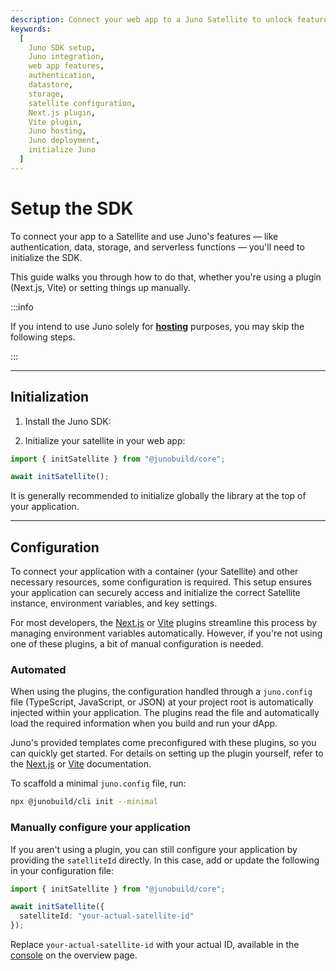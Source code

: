```yaml
---
description: Connect your web app to a Juno Satellite to unlock features like auth, data, storage, and functions. This guide shows how to set up the SDK with or without build plugins.
keywords:
  [
    Juno SDK setup,
    Juno integration,
    web app features,
    authentication,
    datastore,
    storage,
    satellite configuration,
    Next.js plugin,
    Vite plugin,
    Juno hosting,
    Juno deployment,
    initialize Juno
  ]
---
```


# Setup the SDK

To connect your app to a Satellite and use Juno's features — like authentication, data, storage, and serverless functions — you'll need to initialize the SDK.

This guide walks you through how to do that, whether you're using a plugin (Next.js, Vite) or setting things up manually.

:::info

If you intend to use Juno solely for **[hosting](./build/hosting/index.md)** purposes, you may skip the following steps.

:::

---

## Initialization

1. Install the Juno SDK:


<Core />

2. Initialize your satellite in your web app:

```typescript
import { initSatellite } from "@junobuild/core";

await initSatellite();
```

It is generally recommended to initialize globally the library at the top of your application.

---

## Configuration

To connect your application with a container (your Satellite) and other necessary resources, some configuration is required. This setup ensures your application can securely access and initialize the correct Satellite instance, environment variables, and key settings.

For most developers, the [Next.js](reference/plugins.mdx#nextjs-plugin) or [Vite](reference/plugins.mdx#vite-plugin) plugins streamline this process by managing environment variables automatically. However, if you're not using one of these plugins, a bit of manual configuration is needed.

### Automated

When using the plugins, the configuration handled through a `juno.config` file (TypeScript, JavaScript, or JSON) at your project root is automatically injected within your application. The plugins read the file and automatically load the required information when you build and run your dApp.

Juno's provided templates come preconfigured with these plugins, so you can quickly get started. For details on setting up the plugin yourself, refer to the [Next.js](reference/plugins.mdx#nextjs-plugin) or [Vite](reference/plugins.mdx#vite-plugin) documentation.

To scaffold a minimal `juno.config` file, run:

```bash
npx @junobuild/cli init --minimal
```

### Manually configure your application

If you aren't using a plugin, you can still configure your application by providing the `satelliteId` directly. In this case, add or update the following in your configuration file:

```typescript
import { initSatellite } from "@junobuild/core";

await initSatellite({
  satelliteId: "your-actual-satellite-id"
});
```

Replace `your-actual-satellite-id` with your actual ID, available in the [console](https://console.juno.build) on the overview page.

[satellite]: terminology.md#satellite
